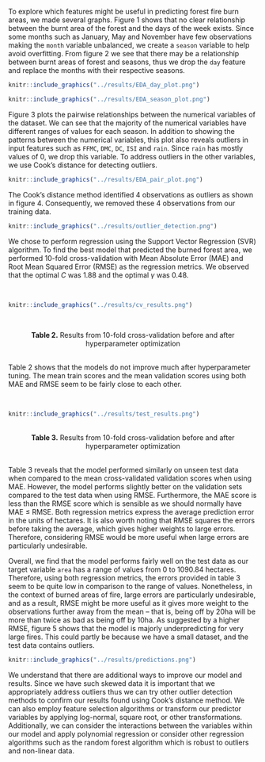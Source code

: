 To explore which features might be useful in predicting forest fire burn areas, we made several graphs. Figure 1 shows that no clear relationship between the burnt area of the forest and the days of the week exists. Since some months such as January, May and November have few observations making the  `month` variable unbalanced, we create a `season` variable to help avoid overfitting. From figure 2 we see that there may be a relationship between burnt areas of forest and seasons, thus we drop the `day` feature and replace the months with their respective seasons. 


```r
knitr::include_graphics("../results/EDA_day_plot.png")
```


```r
knitr::include_graphics("../results/EDA_season_plot.png")
```

Figure 3 plots the pairwise relationships between the numerical variables of the dataset. We can see that the majority of the numerical variables have different ranges of values for each season. In addition to showing the patterns between the numerical variables, this plot also reveals outliers in input features such as `FFMC`, `DMC`, `DC`, `ISI` and `rain`. Since `rain` has mostly values of 0, we drop this variable. To address outliers in the other variables, we use Cook's distance for detecting outliers. 


```r
knitr::include_graphics("../results/EDA_pair_plot.png")
```

The Cook's distance method identified 4 observations as outliers as shown in figure 4. Consequently, we removed these 4 observations from our training data. 

```r
knitr::include_graphics("../results/outlier_detection.png")
```

We chose to perform regression using the Support Vector Regression (SVR) algorithm. To find the best model that predicted the burned forest area, we performed 10-fold cross-validation with Mean Absolute Error (MAE) and Root Mean Squared Error (RMSE) as the regression metrics. We observed that the optimal $C$ was $1.88$ and the optimal $\gamma$ was $0.48$.

<br>

```r
knitr::include_graphics("../results/cv_results.png")
```

<br>

<center>**Table 2.** Results from 10-fold cross-validation before and after hyperparameter optimization</center>

<br>
Table 2 shows that the models do not improve much after hyperparameter tuning. The mean train scores and the mean validation scores using both MAE and RMSE seem to be fairly close to each other.

<br>

```r
knitr::include_graphics("../results/test_results.png")
```
<br>
<center>**Table 3.** Results from 10-fold cross-validation before and after hyperparameter optimization</center>

<br>
Table 3 reveals that the model performed similarly on unseen test data when compared to the mean cross-validated validation scores when using MAE. However, the model performs slightly better on the validation sets compared to the test data when using RMSE. Furthermore, the MAE score is less than the RMSE score which is sensible as we should normally have MAE $\leq$ RMSE. Both regression metrics express the average prediction error in the units of hectares. It is also worth noting that RMSE squares the errors before taking the average, which gives higher weights to large errors. Therefore, considering RMSE would be more useful when large errors are particularly undesirable. 

Overall, we find that the model performs fairly well on the test data as our target variable `area` has a range of values from $0$ to $1090.84$ hectares. Therefore, using both regression metrics, the errors provided in table 3 seem to be quite low in comparison to the range of values. Nonetheless, in the context of burned areas of fire, large errors are particularly undesirable, and as a result, RMSE might be more useful as it gives more weight to the observations further away from the mean -- that is, being off by 20ha will be more than twice as bad as being off by 10ha. As suggested by a higher RMSE, figure 5 shows that the model is majorly underpredicting for very large fires. This could partly be because we have a small dataset, and the test data contains outliers.

```r
knitr::include_graphics("../results/predictions.png")
```

We understand that there are additional ways to improve our model and results. Since we have such skewed data it is important that we appropriately address outliers thus we can try other outlier detection methods to confirm our results found using Cook's distance method. We can also employ feature selection algorithms or transform our predictor variables by applying log-normal, square root, or other transformations. Additionally, we can consider the interactions between the variables within our model and apply polynomial regression or consider other regression algorithms such as the random forest algorithm which is robust to outliers and non-linear data.